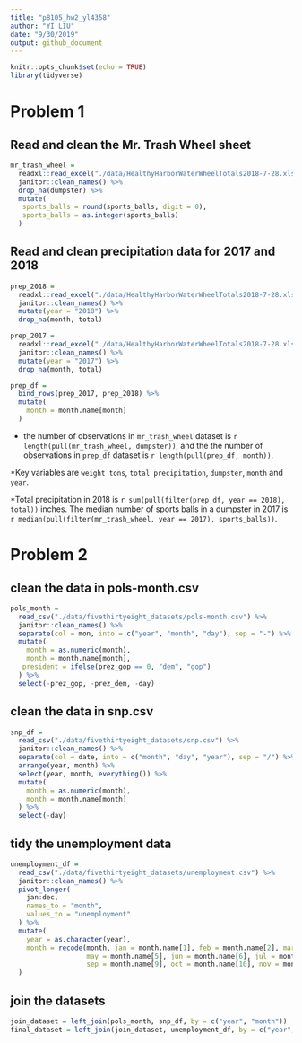 ```yaml
---
title: "p8105_hw2_yl4358"
author: "YI LIU"
date: "9/30/2019"
output: github_document
---
```


```r
knitr::opts_chunk$set(echo = TRUE)
library(tidyverse)
```

# Problem 1

## Read and clean the Mr. Trash Wheel sheet

```r
mr_trash_wheel = 
  readxl::read_excel("./data/HealthyHarborWaterWheelTotals2018-7-28.xlsx", sheet = "Mr. Trash Wheel", range = "A2:N338") %>% 
  janitor::clean_names() %>% 
  drop_na(dumpster) %>%
  mutate(
   sports_balls = round(sports_balls, digit = 0),
   sports_balls = as.integer(sports_balls)
  ) 
```

## Read and clean precipitation data for 2017 and 2018

```r
prep_2018 = 
  readxl::read_excel("./data/HealthyHarborWaterWheelTotals2018-7-28.xlsx", sheet = "2018 Precipitation", range = "A2:B15") %>%
  janitor::clean_names() %>% 
  mutate(year = "2018") %>% 
  drop_na(month, total)

prep_2017 = 
  readxl::read_excel("./data/HealthyHarborWaterWheelTotals2018-7-28.xlsx", sheet = "2017 Precipitation", range = "A2:B15") %>%
  janitor::clean_names() %>% 
  mutate(year = "2017") %>% 
  drop_na(month, total)

prep_df = 
  bind_rows(prep_2017, prep_2018) %>% 
  mutate(
    month = month.name[month]
  ) 

```


* the number of observations in `mr_trash_wheel` dataset is `r length(pull(mr_trash_wheel, dumpster))`, and the the number of observations in `prep_df` dataset is `r length(pull(prep_df, month))`.

*Key variables are `weight tons`, `total precipitation`, `dumpster`, `month` and `year`.

*Total precipitation in 2018 is `r sum(pull(filter(prep_df, year == 2018), total))` inches. The median number of sports balls in a dumpster in 2017 is `r median(pull(filter(mr_trash_wheel, year == 2017), sports_balls))`.


# Problem 2


## clean the data in pols-month.csv

```r
pols_month = 
  read_csv("./data/fivethirtyeight_datasets/pols-month.csv") %>% 
  janitor::clean_names() %>%
  separate(col = mon, into = c("year", "month", "day"), sep = "-") %>% 
  mutate(
    month = as.numeric(month),
    month = month.name[month],
   president = ifelse(prez_gop == 0, "dem", "gop")
  ) %>% 
  select(-prez_gop, -prez_dem, -day) 

```

## clean the data in snp.csv

```r
snp_df = 
  read_csv("./data/fivethirtyeight_datasets/snp.csv") %>% 
  janitor::clean_names() %>%
  separate(col = date, into = c("month", "day", "year"), sep = "/") %>% 
  arrange(year, month) %>% 
  select(year, month, everything()) %>% 
  mutate(
    month = as.numeric(month),
    month = month.name[month]
  ) %>% 
  select(-day)
```

## tidy the unemployment data

```r
unemployment_df = 
  read_csv("./data/fivethirtyeight_datasets/unemployment.csv") %>% 
  janitor::clean_names() %>%
  pivot_longer(
    jan:dec,
    names_to = "month",
    values_to = "unemployment"
  ) %>% 
  mutate(
    year = as.character(year),
    month = recode(month, jan = month.name[1], feb = month.name[2], mar = month.name[3], apr = month.name[4],
                   may = month.name[5], jun = month.name[6], jul = month.name[7], aug = month.name[8], 
                   sep = month.name[9], oct = month.name[10], nov = month.name[11], dec = month.name[12])
  )
```

## join the datasets

```r
join_dataset = left_join(pols_month, snp_df, by = c("year", "month"))
final_dataset = left_join(join_dataset, unemployment_df, by = c("year", "month"))
```